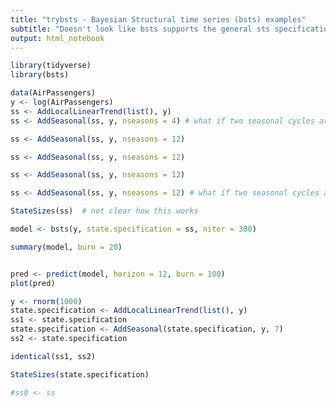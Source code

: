 ```yaml
---
title: "trybsts - Bayesian Structural time series (bsts) examples"
subtitle: "Doesn't look like bsts supports the general sts specification based on matrices" 
output: html_notebook
---
```



```r
library(tidyverse)
library(bsts)
```


```r

data(AirPassengers)
y <- log(AirPassengers)
ss <- AddLocalLinearTrend(list(), y)
ss <- AddSeasonal(ss, y, nseasons = 4) # what if two seasonal cycles are included ?

ss <- AddSeasonal(ss, y, nseasons = 12)

ss <- AddSeasonal(ss, y, nseasons = 12)

ss <- AddSeasonal(ss, y, nseasons = 12)

ss <- AddSeasonal(ss, y, nseasons = 12) # what if two seasonal cycles are included ?

StateSizes(ss)  # not clear how this works

model <- bsts(y, state.specification = ss, niter = 300)

summary(model, burn = 20)


pred <- predict(model, horizon = 12, burn = 100)
plot(pred)

```


```r
y <- rnorm(1000)
state.specification <- AddLocalLinearTrend(list(), y)
ss1 <- state.specification 
state.specification <- AddSeasonal(state.specification, y, 7)
ss2 <- state.specification 

identical(ss1, ss2)

StateSizes(state.specification)
```

```r
#ss0 <- ss 


```


